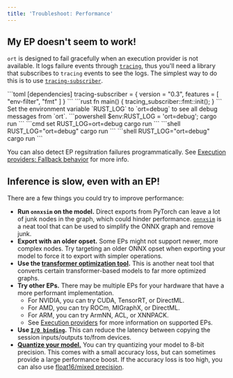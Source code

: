 ```yaml
---
title: 'Troubleshoot: Performance'
---
```


## My EP doesn't seem to work!
`ort` is designed to fail gracefully when an execution provider is not available. It logs failure events through [`tracing`](https://crates.io/crates/tracing), thus you'll need a library that subscribes to `tracing` events to see the logs. The simplest way to do this is to use [`tracing-subscriber`](https://crates.io/crates/tracing-subscriber).

<Steps>
    <Step title="Add tracing-subscriber to your dependencies">
        ```toml
        [dependencies]
        tracing-subscriber = { version = "0.3", features = [ "env-filter", "fmt" ] }
        ```
    </Step>
    <Step title="Initialize the subscriber in the main function">
        ```rust
        fn main() {
            tracing_subscriber::fmt::init();
        }
        ```
    </Step>
    <Step title="Show debug messages from ort">
        Set the environment variable `RUST_LOG` to `ort=debug` to see all debug messages from `ort`.
        <Tabs>
            <Tab title="Windows (PowerShell)">
                ```powershell
                $env:RUST_LOG = 'ort=debug';
                cargo run
                ```
            </Tab>
            <Tab title="Windows (Command Prompt)">
                ```cmd
                set RUST_LOG=ort=debug
                cargo run
                ```
            </Tab>
            <Tab title="Linux">
                ```shell
                RUST_LOG="ort=debug" cargo run
                ```
            </Tab>
            <Tab title="macOS">
                ```shell
                RUST_LOG="ort=debug" cargo run
                ```
            </Tab>
        </Tabs>
    </Step>
</Steps>

<Note>You can also detect EP regsitration failures programmatically. See [Execution providers: Fallback behavior](/perf/execution-providers#fallback-behavior) for more info.</Note>

## Inference is slow, even with an EP!
There are a few things you could try to improve performance:
- **Run `onnxsim` on the model.** Direct exports from PyTorch can leave a lot of junk nodes in the graph, which could hinder performance. [`onnxsim`](https://github.com/daquexian/onnx-simplifier) is a neat tool that can be used to simplify the ONNX graph and remove junk.
- **Export with an older opset.** Some EPs might not support newer, more complex nodes. Try targeting an older ONNX opset when exporting your model to force it to export with simpler operations.
- **Use the [transformer optimization tool](https://github.com/microsoft/onnxruntime/tree/main/onnxruntime/python/tools/transformers).** This is another neat tool that converts certain transformer-based models to far more optimized graphs.
- **Try other EPs.** There may be multiple EPs for your hardware that have a more performant implementation.
    - For NVIDIA, you can try CUDA, TensorRT, or DirectML.
    - For AMD, you can try ROCm, MIGraphX, or DirectML. 
    - For ARM, you can try ArmNN, ACL, or XNNPACK.
    - See [Execution providers](/perf/execution-providers) for more information on supported EPs.
- **Use [`I/O binding`](/perf/io-binding).** This can reduce the latency between copying the session inputs/outputs to/from devices.
- **[Quantize your model.](https://onnxruntime.ai/docs/performance/model-optimizations/quantization.html)** You can try quantizing your model to 8-bit precision. This comes with a small accuracy loss, but can sometimes provide a large performance boost. If the accuracy loss is too high, you can also use [float16/mixed precision](https://onnxruntime.ai/docs/performance/model-optimizations/float16.html).
